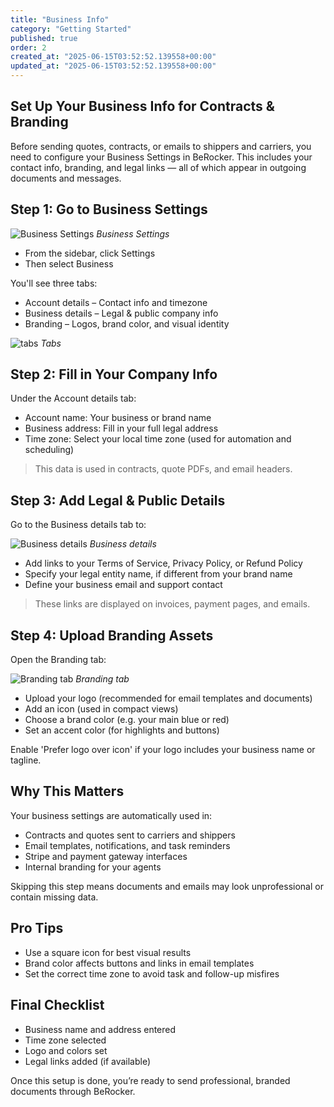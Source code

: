 ```yaml
---
title: "Business Info"
category: "Getting Started"
published: true
order: 2
created_at: "2025-06-15T03:52:52.139558+00:00"
updated_at: "2025-06-15T03:52:52.139558+00:00"
---
```


## Set Up Your Business Info for Contracts & Branding

Before sending quotes, contracts, or emails to shippers and carriers, you need to configure your Business Settings in BeRocker. This includes your contact info, branding, and legal links — all of which appear in outgoing documents and messages.

## Step 1: Go to Business Settings

![Business Settings](/images/business-settings.png)
_Business Settings_

- From the sidebar, click Settings
- Then select Business

You'll see three tabs:

- Account details – Contact info and timezone
- Business details – Legal & public company info
- Branding – Logos, brand color, and visual identity

![tabs](/images/tabs.png)
_Tabs_

## Step 2: Fill in Your Company Info

Under the Account details tab:

- Account name: Your business or brand name
- Business address: Fill in your full legal address
- Time zone: Select your local time zone (used for automation and scheduling)

> This data is used in contracts, quote PDFs, and email headers.

## Step 3: Add Legal & Public Details

Go to the Business details tab to:

![Business details](/images/business-details.png)
_Business details_

- Add links to your Terms of Service, Privacy Policy, or Refund Policy
- Specify your legal entity name, if different from your brand name
- Define your business email and support contact

> These links are displayed on invoices, payment pages, and emails.

## Step 4: Upload Branding Assets

Open the Branding tab:

![Branding tab](/images/branding-tab.png)
_Branding tab_

- Upload your logo (recommended for email templates and documents)
- Add an icon (used in compact views)
- Choose a brand color (e.g. your main blue or red)
- Set an accent color (for highlights and buttons)

Enable 'Prefer logo over icon' if your logo includes your business name or tagline.

## Why This Matters

Your business settings are automatically used in:

- Contracts and quotes sent to carriers and shippers
- Email templates, notifications, and task reminders
- Stripe and payment gateway interfaces
- Internal branding for your agents

Skipping this step means documents and emails may look unprofessional or contain missing data.

## Pro Tips

- Use a square icon for best visual results
- Brand color affects buttons and links in email templates
- Set the correct time zone to avoid task and follow-up misfires

## Final Checklist

- Business name and address entered
- Time zone selected
- Logo and colors set
- Legal links added (if available)

Once this setup is done, you’re ready to send professional, branded documents through BeRocker.
